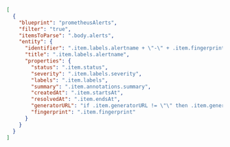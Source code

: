 ```json showLineNumbers
[
  {
    "blueprint": "prometheusAlerts",
    "filter": "true",
    "itemsToParse": ".body.alerts",
    "entity": {
      "identifier": ".item.labels.alertname + \"-\" + .item.fingerprint | gsub(\"[^a-zA-Z0-9@_.:/=-]\"; \"-\") | tostring",
      "title": ".item.labels.alertname",
      "properties": {
        "status": ".item.status",
        "severity": ".item.labels.severity",
        "labels": ".item.labels",
        "summary": ".item.annotations.summary",
        "createdAt": ".item.startsAt",
        "resolvedAt": ".item.endsAt",
        "generatorURL": "if .item.generatorURL != \"\" then .item.generatorURL else null end",
        "fingerprint": ".item.fingerprint"
      }
    }
  }
]
```
